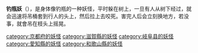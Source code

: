 {{请求翻译}}
'''钓瓶妖'''（{{lang-ja|つるべおとし}}），是身体像钓瓶的一种妖怪，平时躲在树上，一旦有人从树下经过，就会迅速将吊桶套到行人的头上，然后拉上去咬死。害完人后会立刻换地方，若没事，就會吊在枝头上摇晃。

{{stub}}
[[category:京都府的妖怪|category:京都府的妖怪]]
[[category:滋賀縣的妖怪|category:滋賀縣的妖怪]]
[[category:岐阜县的妖怪|category:岐阜县的妖怪]]
[[category:愛知縣的妖怪|category:愛知縣的妖怪]]
[[category:和歌山縣的妖怪|category:和歌山縣的妖怪]]